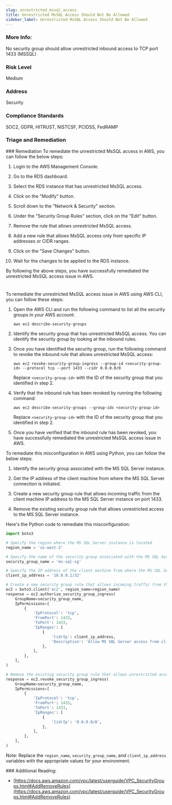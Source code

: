 ```yaml
---
slug: unrestricted_mssql_access
title: Unrestricted MsSQL Access Should Not Be Allowed
sidebar_label: Unrestricted MsSQL Access Should Not Be Allowed
---
```


### More Info:

No security group should allow unrestricted inbound access to TCP port 1433 (MSSQL)

### Risk Level

Medium

### Address

Security

### Compliance Standards

SOC2, GDPR, HITRUST, NISTCSF, PCIDSS, FedRAMP


### Triage and Remediation
<Tabs>
<Tab title='Remediation'>
### Remediation

<AccordionGroup>
<Accordion title='Using Console' defaultOpen='true'>
To remediate the unrestricted MsSQL access in AWS, you can follow the below steps:

1. Login to the AWS Management Console.

2. Go to the RDS dashboard.

3. Select the RDS instance that has unrestricted MsSQL access.

4. Click on the "Modify" button.

5. Scroll down to the "Network & Security" section.

6. Under the "Security Group Rules" section, click on the "Edit" button.

7. Remove the rule that allows unrestricted MsSQL access.

8. Add a new rule that allows MsSQL access only from specific IP addresses or CIDR ranges.

9. Click on the "Save Changes" button.

10. Wait for the changes to be applied to the RDS instance.

By following the above steps, you have successfully remediated the unrestricted MsSQL access issue in AWS.

#
</Accordion>

<Accordion title='Using CLI'>
To remediate the unrestricted MsSQL access issue in AWS using AWS CLI, you can follow these steps:

1. Open the AWS CLI and run the following command to list all the security groups in your AWS account:

   `aws ec2 describe-security-groups`

2. Identify the security group that has unrestricted MsSQL access. You can identify the security group by looking at the inbound rules.

3. Once you have identified the security group, run the following command to revoke the inbound rule that allows unrestricted MsSQL access:

   `aws ec2 revoke-security-group-ingress --group-id <security-group-id> --protocol tcp --port 1433 --cidr 0.0.0.0/0`

   Replace `<security-group-id>` with the ID of the security group that you identified in step 2.

4. Verify that the inbound rule has been revoked by running the following command:

   `aws ec2 describe-security-groups --group-ids <security-group-id>`

   Replace `<security-group-id>` with the ID of the security group that you identified in step 2.

5. Once you have verified that the inbound rule has been revoked, you have successfully remediated the unrestricted MsSQL access issue in AWS.
</Accordion>

<Accordion title='Using Python'>
To remediate this misconfiguration in AWS using Python, you can follow the below steps:

1. Identify the security group associated with the MS SQL Server instance.

2. Get the IP address of the client machine from where the MS SQL Server connection is initiated.

3. Create a new security group rule that allows incoming traffic from the client machine IP address to the MS SQL Server instance on port 1433.

4. Remove the existing security group rule that allows unrestricted access to the MS SQL Server instance.

Here's the Python code to remediate this misconfiguration:

```python
import boto3

# Specify the region where the MS SQL Server instance is located
region_name = 'us-west-2'

# Specify the name of the security group associated with the MS SQL Server instance
security_group_name = 'ms-sql-sg'

# Specify the IP address of the client machine from where the MS SQL Server connection is initiated
client_ip_address = '10.0.0.1/32'

# Create a new security group rule that allows incoming traffic from the client machine IP address to the MS SQL Server instance on port 1433
ec2 = boto3.client('ec2', region_name=region_name)
response = ec2.authorize_security_group_ingress(
    GroupName=security_group_name,
    IpPermissions=[
        {
            'IpProtocol': 'tcp',
            'FromPort': 1433,
            'ToPort': 1433,
            'IpRanges': [
                {
                    'CidrIp': client_ip_address,
                    'Description': 'Allow MS SQL Server access from client IP address'
                },
            ],
        },
    ],
)

# Remove the existing security group rule that allows unrestricted access to the MS SQL Server instance
response = ec2.revoke_security_group_ingress(
    GroupName=security_group_name,
    IpPermissions=[
        {
            'IpProtocol': 'tcp',
            'FromPort': 1433,
            'ToPort': 1433,
            'IpRanges': [
                {
                    'CidrIp': '0.0.0.0/0',
                },
            ],
        },
    ],
)
```

Note: Replace the `region_name`, `security_group_name`, and `client_ip_address` variables with the appropriate values for your environment.
</Accordion>

</AccordionGroup>
</Tab>
</Tabs>
### Additional Reading:

- [https://docs.aws.amazon.com/vpc/latest/userguide/VPC_SecurityGroups.html#AddRemoveRules](https://docs.aws.amazon.com/vpc/latest/userguide/VPC_SecurityGroups.html#AddRemoveRules) 

